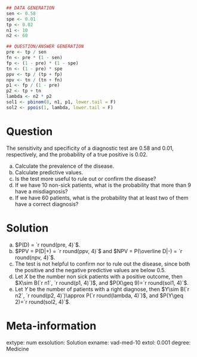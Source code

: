 
```r
## DATA GENERATION
sen <- 0.58
spe <- 0.01
tp <- 0.02
n1 <- 10
n2 <- 60

## QUESTION/ANSWER GENERATION
pre <- tp / sen
fn <- pre * (1 - sen)
fp <- (1 - pre) * (1 - spe)
tn <- (1 - pre) * spe
ppv <- tp / (tp + fp)
npv <- tn / (tn + fn)
p1 <- fp / (1 - pre)
p2 <- tp + tn
lambda <- n2 * p2
sol1 <- pbinom(8, n1, p1, lower.tail = F)
sol2 <- ppois(1, lambda, lower.tail = F)
```

Question
========
The sensitivity and specificity of a diagnostic test are 0.58 and 0.01, respectively, and the probability of a true positive is 0.02.

a. Calculate the prevalence of the disease.
a. Calculate predictive values.
a. Is the test more useful to rule out or confirm the disease?
a. If we have 10 non-sick patients, what is the probability that more than 9 have a misdiagnosis?
a. If we have 60 patients, what is the probability that at least two of them have a correct diagnosis?

Solution
========
a. $P(D) = `r round(pre, 4)`$.
a. $PPV = P(D|+) = `r round(ppv, 4)`$ and $NPV = P(\overline D|-) = `r round(npv, 4)`$.
a. The test is not helpful to confirm nor to rule out the disease, since both the positive and the negative predictive values are below 0.5.
a. Let $X$ be the number non sick patients with a positive outcome, then $X\sim B(`r n1`, `r round(p1, 4)`)$, and $P(X\geq 9)=`r round(sol1, 4)`$.
a. Let $Y$ be the number of patients with a right diagnose, then $Y\sim B(`r n2`, `r round(p2, 4)`)\approx P(`r round(lambda, 4)`)$, and $P(Y\geq 2)=`r round(sol2, 4)`$.

Meta-information 
================
extype: num
exsolution: Solution
exname: vad-med-10
extol: 0.001
degree: Medicine
 
